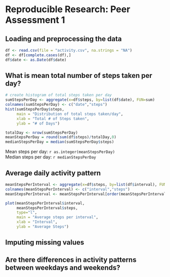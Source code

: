 # Reproducible Research: Peer Assessment 1

## Loading and preprocessing the data

```r
df <- read.csv(file = "activity.csv", na.strings = "NA")                 
df <- df[complete.cases(df),]
df$date <- as.Date(df$date)
```

## What is mean total number of steps taken per day?
```r
# create histogram of total steps taken per day
sumStepsPerDay <- aggregate(x=df$steps, by=list(df$date), FUN=sum)
colnames(sumStepsPerDay) <- c("date","steps")
hist(sumStepsPerDay$steps, 
     main = "Distribution of total steps taken/day",     
     xlab = "Total # of Steps taken", 
     ylab = "# of Days")
```

```r
totalDay <- nrow(sumStepsPerDay)
meanStepsPerDay = round(sum(df$steps)/totalDay,0)
medianStepsPerDay = median(sumStepsPerDay$steps)
```
Mean steps per day: `r as.integer(meanStepsPerDay)`  
Median steps per day: `r medianStepsPerDay`

## Average daily activity pattern
```r
meanStepsPerInterval <- aggregate(x=df$steps, by=list(df$interval), FUN=mean)
colnames(meanStepsPerInterval) <- c("interval","steps")
meanStepsPerInterval <- meanStepsPerInterval[order(meanStepsPerInterval$interval),]

plot(meanStepsPerInterval$interval,     
     meanStepsPerInterval$steps,     
     type="l",
     main = "Average steps per interval",     
     xlab = "Interval", 
     ylab = "Average Steps")
```

## Imputing missing values



## Are there differences in activity patterns between weekdays and weekends?
